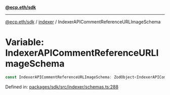 [**@ecp.eth/sdk**](../../index.mdx)

***

[@ecp.eth/sdk](/sdk-reference/index.mdx) / [indexer](/sdk-reference/indexer/index.mdx) / IndexerAPICommentReferenceURLImageSchema

# Variable: IndexerAPICommentReferenceURLImageSchema

```ts
const IndexerAPICommentReferenceURLImageSchema: ZodObject<IndexerAPICommentReferenceURLImageSchemaType>;
```

Defined in: [packages/sdk/src/indexer/schemas.ts:288](https://github.com/ecp-eth/comments-monorepo/blob/main/packages/sdk/src/indexer/schemas.ts#L288)
